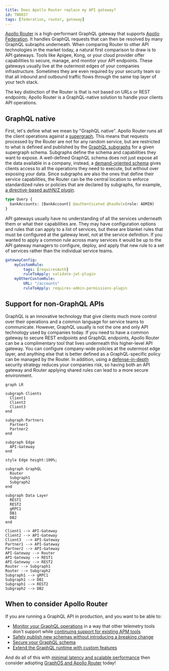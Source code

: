 ```yaml
---
title: Does Apollo Router replace my API gateway?
id: TN0037
tags: [federation, router, gateway]
---
```


[Apollo Router](https://www.apollographql.com/docs/router) is a high-performant GraphQL gateway that supports [Apollo Federation](https://www.apollographql.com/docs/federation). It handles GraphQL requests that can then be resolved by many GraphQL subraphs underneath. When comparing Router to other API technologies in the market today, a natural first comparison to draw is to API gateways. Tools like Apigee, Kong, or your cloud provider offer capabilities to secure, manage, and monitor your API endpoints.
These gateways usually live at the outermost edges of your companies infrastructure. Sometimes they are even required by your security team so that all inbound and outbound traffic flows through the same top layer of your tech stack.

The key distinction of the Router is that is not based on URLs or REST endpoints; Apollo Router is a GraphQL-native solution to handle your clients API operations.

## GraphQL native
First, let's define what we mean by "GraphQL native". Apollo Router runs all the client operations against a [supergraph](/intro/platform/).
This means that requests processed by the Router are not for any random service, but are restricted to what is defined and published by the [GraphQL subgraphs](/federation/building-supergraphs/subgraphs-overview) for a given supergraph schema.
Subgraphs define the schema and capabilities they want to expose. A well-defined GraphQL schema does not just expose all the data available in a company, instead, a [demand-oriented schema](/technotes/TN0027-demand-oriented-schema-design) gives clients access to all the operations they need to execute, but without over exposing your data.
Since subgraphs are also the ones that define their service capabilities, the Router can be the central location to enforce standardized rules or policies that are declared by subgraphs, for example, [a directive-based authN/Z plugin](https://www.apollographql.com/blog/platform/financial-services/directive-based-authorization-for-financial-services/).

```graphql
type Query {
  bankAccounts: [BankAccount] @authenticated @hasRole(role: ADMIN)
}
```

API gateways usually have no understanding of all the services underneath them or what their capabilities are. They may have configuration options and rules that can apply to a list of services, but these are blanket rules that must be configured at the gateway level, not at the service definition.
If you wanted to apply a common rule across many services it would be up to the API gateway managers to configure, deploy, and apply that new rule to a set of services rather than the individual service teams.

```yaml
gatewayConfig:
    myCustomRule:
        tags: [requiresAuth]
        ruleToApply: validate-jwt-plugin
    myOtherCustomRule:
        URL: "/accounts"
        ruleToApply: requires-admin-permissions-plugin
```

## Support for non-GraphQL APIs
GraphQL is an innovative technology that give clients much more control over their operations and a common language for service teams to communicate. However, GraphQL usually is not the one and only API technology used by companies today.
If you need to have a common gateway to secure REST endpoints and GraphQL endpoints, Apollo Router can be a complimentary tool that lives underneath this higher-level API gateway. You can configure company-wide policies at the outermost edge layer, and anything else that is better defined as a GraphQL-specific policy can be managed by the Router.
In addition, using a [defense-in-depth](https://csrc.nist.gov/glossary/term/defense_in_depth) security strategy reduces your companies risk, so having both an API gateway and Router applying shared rules can lead to a more secure environment.

```mermaid
graph LR

subgraph Clients
  Client1
  Client2
  Client3
end

subgraph Partners
  Partner1
  Partner2
end

subgraph Edge
  API-Gateway
end

style Edge height:100%;

subgraph GraphQL
  Router
  Subgraph1
  Subgraph2
end

subgraph Data Layer
  REST1
  REST2
  gRPC1
  DB1
  DB2
end

Client1 --> API-Gateway
Client2 --> API-Gateway
Client3  --> API-Gateway
Partner1 --> API-Gateway
Partner2 --> API-Gateway
API-Gateway --> Router
API-Gateway --> REST1
API-Gateway --> REST2
Router --> Subgraph1
Router --> Subgraph2
Subgraph1 --> gRPC1
Subgraph1 --> DB1
Subgraph1 --> REST2
Subgraph2 --> DB2
```

## When to consider Apollo Router
If you are running a GraphQL API in production, and you want to be able to:

* [Monitor your GraphQL operations](/graphos/metrics/field-usage) in a way that other telemetry tools don't support while [continuing support for existing APM tools](/TN0015-router-to-apm-via-opentelemetry/)
* [Safely publish new schemas without introducing a breaking change](/graphos/delivery/schema-checks)
* [Secure your GraphQL schema](https://www.apollographql.com/docs/router/configuration/authn-jwt)
* [Extend the GraphQL runtime with custom features](https://www.apollographql.com/docs/router/customizations/overview)

And do all of this with [minimal latency and scalable performance](https://www.apollographql.com/blog/announcement/backend/apollo-router-our-graphql-federation-runtime-in-rust) then consider adopting [GraphOS and Apollo Router](/graphos/) today!
